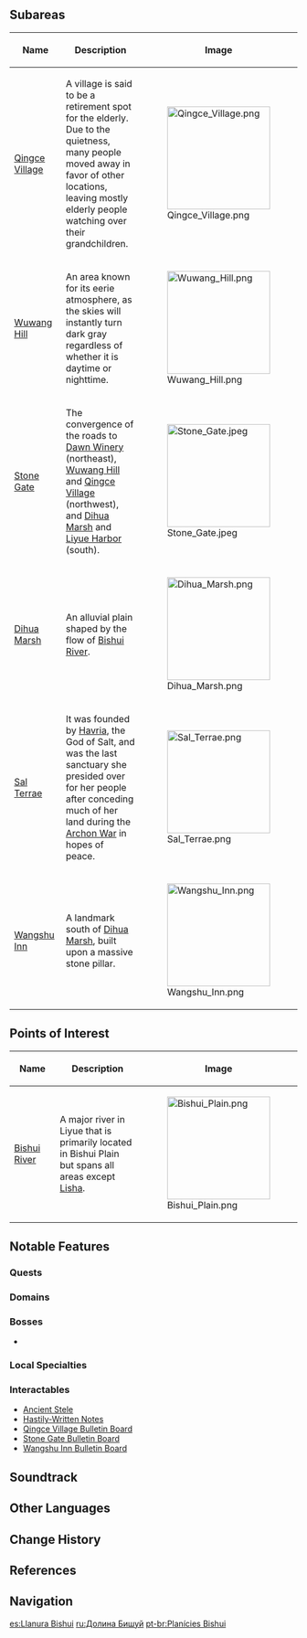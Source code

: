 {{Location Infobox
|image        = <gallery>
Bishui Plain.png|In-Game
Location Boundary Bishui Plain.png|Map
</gallery>
|type         = Area
|region       = Liyue
}}
{{Location Intro|{{Lang|'''Bishui Plain'''|zh=碧水原|zh_rm=Bìshuǐ-yuán|zh_tl=Blue Water Plain}}|description=<p>The [[Bishui River]] passes through it.</p>}}

==Subareas==
{| class="article-table" style="width: 100%;"
! style="width: 25%;" |Name
! style="width: 50%;" |Description
! style="width: 25%;" |Image
|- id="Qingce Village"
|[[Qingce Village]]
|A village is said to be a retirement spot for the elderly. Due to the quietness, many people moved away in favor of other locations, leaving mostly elderly people watching over their grandchildren.
|[[File:Qingce Village.png|180px]]
|- id="Wuwang Hill"
|[[Wuwang Hill]]
|An area known for its eerie atmosphere, as the skies will instantly turn dark gray regardless of whether it is daytime or nighttime.
|[[File:Wuwang Hill.png|180px]]
|- id="Stone Gate"
|[[Stone Gate]]
|The convergence of the roads to [[Dawn Winery]] (northeast), [[Wuwang Hill]] and [[Qingce Village]] (northwest), and [[Dihua Marsh]] and [[Liyue Harbor]] (south).
|[[File:Stone Gate.jpeg|180px]]
|- id="Dihua Marsh"
|[[Dihua Marsh]]
|An alluvial plain shaped by the flow of [[Bishui River]].
|[[File:Dihua Marsh.png|180px]]
|- id="Sal Terrae"
|[[Sal Terrae]]
|It was founded by [[Havria]], the God of Salt, and was the last sanctuary she presided over for her people after conceding much of her land during the [[Archon War]] in hopes of peace.
|[[File:Sal Terrae.png|180px]]
|- id="Wangshu Inn"
|[[Wangshu Inn]]
|A landmark south of [[Dihua Marsh]], built upon a massive stone pillar.
|[[File:Wangshu Inn.png|180px]]
|}

==Points of Interest==
{| class="article-table" style="width: 100%;"
! style="width: 25%;" |Name
! style="width: 50%;" |Description
! style="width: 25%;" |Image
|- id="Bishui River"
|[[Bishui River]]
|A major river in Liyue that is primarily located in Bishui Plain but spans all areas except [[Lisha]].
|[[File:Bishui Plain.png|180px]]
|}

==Notable Features==
===Quests===
{{Quests by Category List|Bishui Plain Quests}}

===Domains===
{{Domains by Category Gallery}}

===Bosses===
*{{Enemy|Rhodeia of Loch}}

===Local Specialties===
{{Column|2|
*{{Item|Cor Lapis}}
*{{Item|Dandelion Seed}}
*{{Item|Glaze Lily}}
*{{Item|Jueyun Chili}}
*{{Item|Noctilucous Jade}}
*{{Item|Qingxin}}
*{{Item|Silk Flower}}
*{{Item|Violetgrass}}
}}

===Interactables===
*[[Sal Terrae#Interactables|Ancient Stele]]
*[[Qingce Village#Interactables|Hastily-Written Notes]]
*[[Qingce Village Bulletin Board]]
*[[Stone Gate Bulletin Board]]
*[[Wangshu Inn Bulletin Board]]

==Soundtrack==
{{Soundtracks by Category Table|Bishui Plain Soundtracks|header=Bishui Plain}}

==Other Languages==
{{Other Languages
|en      = Bishui Plain
|zhs     = 碧水原
|zhs_rm  = Bìshuǐ-yuán
|zht     = 碧水原
|zht_rm  = Bìshuǐ-yuán
|zh_tl   = Blue Water Plains
|ja      = {{Rubi|碧|へき|水|すい}}の{{Rubi|原|はら}}
|ja_rm   = Heki-sui no Hara<ref>[[Map]], Label: Bishui Plain (Japanese)</ref>
|ja_tl   = Blue Water Plains{{Sino|ja}}
|ko      = {{tt|벽수원|碧水原}}
|ko_rm   = Byeoksu-won
|ko_tl   = Blue Water Plains{{Sino|ko}}
|es      = Llanura Bishui
|es_tl   = Bishui Plains
|fr      = Sources de Jade
|fr_tl   = Jade Springs
|ru      = Долина Бишуй
|ru_tl   = Bishui Valley
|th      = Bishui Plain
|vi      = {{tt|Bích Thủy Nguyên|碧水原}}
|vi_tl   = Blue Water Plains{{Sino|vi}}
|de      = Bishui-Ebene
|de_tl   = Bishui Plains
|id      = Bishui Plain
|pt      = Planícies Bishui
|pt_tl   = Bishui Plains
}}

==Change History==
{{Change History|1.0}}

==References==
{{Reflist}}

==Navigation==
{{Area Navbox|Liyue}}

[[es:Llanura Bishui]]
[[ru:Долина Бишуй]]
[[pt-br:Planícies Bishui]]